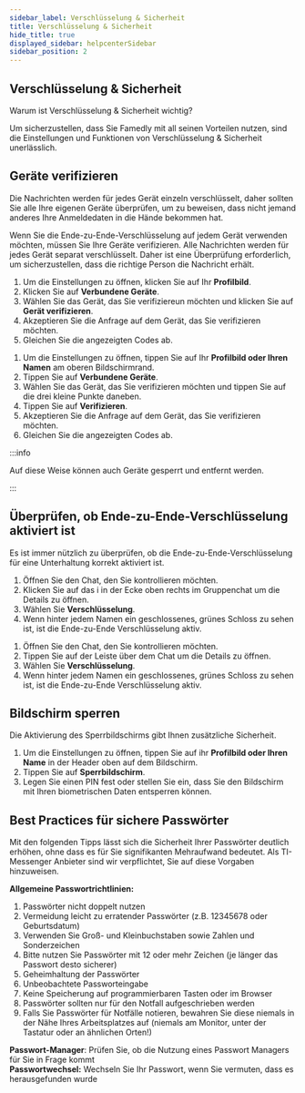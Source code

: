 ```yaml
---
sidebar_label: Verschlüsselung & Sicherheit
title: Verschlüsselung & Sicherheit
hide_title: true
displayed_sidebar: helpcenterSidebar
sidebar_position: 2
---
```



<div class="hero hero--primary">
  <div class="container">
    <h2 class="hero__title">Verschlüsselung & Sicherheit</h2>
    <p class="hero__subtitle">Warum ist Verschlüsselung & Sicherheit wichtig?</p>
    <p>Um sicherzustellen, dass Sie Famedly mit all seinen Vorteilen nutzen, sind die Einstellungen und Funktionen von Verschlüsselung & Sicherheit unerlässlich.</p>
  </div>
</div>

## Geräte verifizieren

Die Nachrichten werden für jedes Gerät einzeln verschlüsselt, daher sollten Sie alle Ihre eigenen Geräte überprüfen, um zu beweisen, dass nicht jemand anderes Ihre Anmeldedaten in die Hände bekommen hat.

Wenn Sie die Ende-zu-Ende-Verschlüsselung auf jedem Gerät verwenden möchten, müssen Sie Ihre Geräte verifizieren. Alle Nachrichten werden für jedes Gerät separat verschlüsselt. Daher ist eine Überprüfung erforderlich, um sicherzustellen, dass die richtige Person die Nachricht erhält.

<Tabs>
  <TabItem value="desktop" label="Desktop" default>
  <ol>
    <li>Um die Einstellungen zu öffnen, klicken Sie auf Ihr <b>Profilbild</b>.</li>
    <li>Klicken Sie auf <b>Verbundene Geräte</b>.</li>
    <li>Wählen Sie das Gerät, das Sie verifiziereun möchten und klicken Sie auf <b>Gerät verifizieren</b>.</li>
    <li>Akzeptieren Sie die Anfrage auf dem Gerät, das Sie verifizieren möchten.</li>
    <li>Gleichen Sie die angezeigten Codes ab.</li>
  </ol>
  </TabItem>
  <TabItem value="mobil" label="Mobil">
  <ol>
    <li>Um die Einstellungen zu öffnen, tippen Sie auf Ihr <b>Profilbild oder Ihren Namen</b> am oberen Bildschirmrand.</li>
    <li>Tippen Sie auf <b>Verbundene Geräte</b>.</li>
    <li>Wählen Sie das Gerät, das Sie verifizieren möchten und tippen Sie auf die drei kleine Punkte daneben.</li>
    <li>Tippen Sie auf <b>Verifizieren</b>.</li>
    <li>Akzeptieren Sie die Anfrage auf dem Gerät, das Sie verifizieren möchten.</li>
    <li>Gleichen Sie die angezeigten Codes ab.</li>
  </ol>
  </TabItem>
</Tabs>

:::info

Auf diese Weise können auch Geräte gesperrt und entfernt werden.

:::

## Überprüfen, ob Ende-zu-Ende-Verschlüsselung aktiviert ist

Es ist immer nützlich zu überprüfen, ob die Ende-zu-Ende-Verschlüsselung für eine Unterhaltung korrekt aktiviert ist.

<Tabs>
  <TabItem value="desktop" label="Desktop" default>
  <ol>
    <li>Öffnen Sie den Chat, den Sie kontrollieren möchten.</li>
    <li>Klicken Sie auf das i in der Ecke oben rechts im Gruppenchat um die Details zu öffnen.</li>
    <li>Wählen Sie <b>Verschlüsselung</b>.</li>
    <li>Wenn hinter jedem Namen ein geschlossenes, grünes Schloss zu sehen ist, ist die Ende-zu-Ende Verschlüsselung aktiv.</li>
  </ol>
  </TabItem>
  <TabItem value="mobil" label="Mobil">
  <ol>
    <li>Öffnen Sie den Chat, den Sie kontrollieren möchten.</li>
    <li>Tippen Sie auf der Leiste über dem Chat um die Details zu öffnen.</li>
    <li>Wählen Sie <b>Verschlüsselung</b>.</li>
    <li>Wenn hinter jedem Namen ein geschlossenes, grünes Schloss zu sehen ist, ist die Ende-zu-Ende Verschlüsselung aktiv.</li>
  </ol>
  </TabItem>
</Tabs>

## Bildschirm sperren

Die Aktivierung des Sperrbildschirms gibt Ihnen zusätzliche Sicherheit.

<Tabs>
  <TabItem value="mobil" label="Mobil">
  <ol>
    <li>Um die Einstellungen zu öffnen, tippen Sie auf ihr <b>Profilbild oder Ihren Name</b> in der Header oben auf dem Bildschirm.</li>
    <li>Tippen Sie auf <b>Sperrbildschirm</b>.</li>
    <li>Legen Sie einen PIN fest oder stellen Sie ein, dass Sie den Bildschirm mit Ihren biometrischen Daten entsperren können.</li>
  </ol>
  </TabItem>
</Tabs>

## Best Practices für sichere Passwörter

Mit den folgenden Tipps lässt sich die Sicherheit Ihrer Passwörter deutlich erhöhen, ohne
dass es für Sie signifikanten Mehraufwand bedeutet. Als TI-Messenger Anbieter sind wir
verpflichtet, Sie auf diese Vorgaben hinzuweisen.  

**Allgemeine Passwortrichtlinien:**  

<ol>
    <li>Passwörter nicht doppelt nutzen</li>
    <li>Vermeidung leicht zu erratender Passwörter (z.B. 12345678 oder Geburtsdatum)</li>
    <li>Verwenden Sie Groß- und Kleinbuchstaben sowie Zahlen und Sonderzeichen</li>
    <li>Bitte nutzen Sie Passwörter mit 12 oder mehr Zeichen (je länger das Passwort desto sicherer)</li>
    <li>Geheimhaltung der Passwörter</li>
    <li>Unbeobachtete Passworteingabe</li>
    <li>Keine Speicherung auf programmierbaren Tasten oder im Browser</li>
    <li>Passwörter sollten nur für den Notfall aufgeschrieben werden</li>
    <li>Falls Sie Passwörter für Notfälle notieren, bewahren Sie diese niemals in der Nähe Ihres Arbeitsplatzes auf (niemals am Monitor, unter der Tastatur oder an ähnlichen Orten!)</li>
</ol>

**Passwort-Manager**: Prüfen Sie, ob die Nutzung eines Passwort Managers für Sie in Frage kommt\
**Passwortwechsel:** Wechseln Sie Ihr Passwort, wenn Sie vermuten, dass es herausgefunden wurde  
